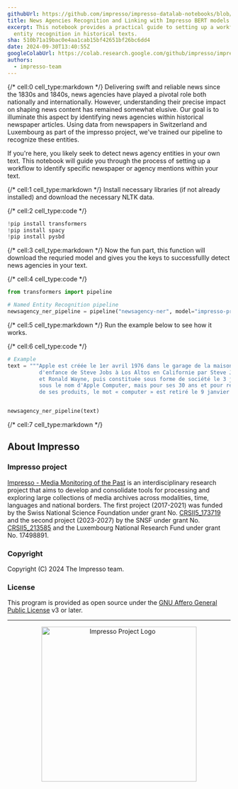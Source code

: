 ```yaml
---
githubUrl: https://github.com/impresso/impresso-datalab-notebooks/blob/main/2-entity/NE_03_newsagencies.ipynb
title: News Agencies Recognition and Linking with Impresso BERT models
excerpt: This notebook provides a practical guide to setting up a workflow for
  entity recognition in historical texts.
sha: 510b71a19bac0e4aa1cab15bf42651bf26bc6dd4
date: 2024-09-30T13:40:55Z
googleColabUrl: https://colab.research.google.com/github/impresso/impresso-datalab-notebooks/blob/main/2-entity/NE_03_newsagencies.ipynb
authors:
  - impresso-team
---
```


{/* cell:0 cell_type:markdown */}
Delivering swift and reliable news since the 1830s and 1840s, news agencies have played a pivotal role both nationally and internationally. However, understanding their precise impact on shaping news content has remained somewhat elusive. Our goal is to illuminate this aspect by identifying news agencies within historical newspaper articles. Using data from newspapers in Switzerland and Luxembourg as part of the impresso project, we've trained our pipeline to recognize these entities.

If you're here, you likely seek to detect news agency entities in your own text. This notebook will guide you through the process of setting up a workflow to identify specific newspaper or agency mentions within your text.

{/* cell:1 cell_type:markdown */}
Install necessary libraries (if not already installed) and
download the necessary NLTK data.

{/* cell:2 cell_type:code */}
```python
!pip install transformers
!pip install spacy
!pip install pysbd
```

{/* cell:3 cell_type:markdown */}
Now the fun part, this function will download the requried model and gives you the keys to successfullly detect news agencies in your text.

{/* cell:4 cell_type:code */}
```python
from transformers import pipeline

# Named Entity Recognition pipeline
newsagency_ner_pipeline = pipeline("newsagency-ner", model="impresso-project/ner-newsagency-bert-fr", trust_remote_code=True)
```

{/* cell:5 cell_type:markdown */}
Run the example below to see how it works.

{/* cell:6 cell_type:code */}
```python
# Example
text = """Apple est créée le 1er avril 1976 dans le garage de la maison
          d'enfance de Steve Jobs à Los Altos en Californie par Steve Jobs, Steve Wozniak
          et Ronald Wayne, puis constituée sous forme de société le 3 janvier 1977 à l'origine
          sous le nom d'Apple Computer, mais pour ses 30 ans et pour refléter la diversification
          de ses produits, le mot « computer » est retiré le 9 janvier 2015. (Reuter)"""


newsagency_ner_pipeline(text)

```

{/* cell:7 cell_type:markdown */}

## About Impresso

### Impresso project

[Impresso - Media Monitoring of the Past](https://impresso-project.ch) is an
interdisciplinary research project that aims to develop and consolidate tools for
processing and exploring large collections of media archives across modalities, time,
languages and national borders. The first project (2017-2021) was funded by the Swiss
National Science Foundation under grant
No. [CRSII5_173719](http://p3.snf.ch/project-173719) and the second project (2023-2027)
by the SNSF under grant No. [CRSII5_213585](https://data.snf.ch/grants/grant/213585)
and the Luxembourg National Research Fund under grant No. 17498891.

### Copyright

Copyright (C) 2024 The Impresso team.

### License

This program is provided as open source under
the [GNU Affero General Public License](https://github.com/impresso/impresso-pyindexation/blob/master/LICENSE)
v3 or later.

---

<p align="center">
  <img src="https://github.com/impresso/impresso.github.io/blob/master/assets/images/3x1--Yellow-Impresso-Black-on-White--transparent.png?raw=true" width="350" alt="Impresso Project Logo"/>
</p>

